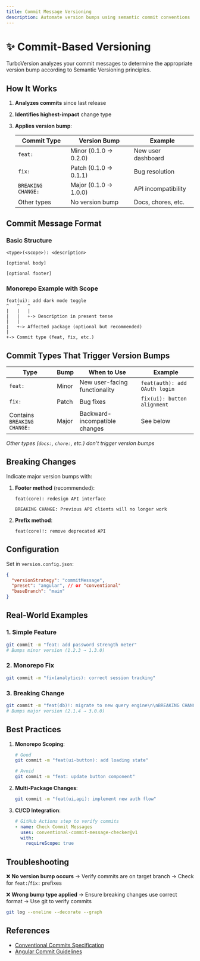 ```yaml
---
title: Commit Message Versioning
description: Automate version bumps using semantic commit conventions
---
```


# ✨ Commit-Based Versioning

TurboVersion analyzes your commit messages to determine the appropriate version bump according to Semantic Versioning principles.

## How It Works

1. **Analyzes commits** since last release
2. **Identifies highest-impact** change type
3. **Applies version bump**:

   | Commit Type  | Version Bump | Example          |
   |-------------|--------------|------------------|
   | `feat:`     | Minor (0.1.0 → 0.2.0) | New user dashboard |
   | `fix:`      | Patch (0.1.0 → 0.1.1) | Bug resolution    |
   | `BREAKING CHANGE:` | Major (0.1.0 → 1.0.0) | API incompatibility |
   | Other types | No version bump | Docs, chores, etc. |

## Commit Message Format

### Basic Structure
```
<type>(<scope>): <description>

[optional body]

[optional footer]
```

### Monorepo Example with Scope
```
feat(ui): add dark mode toggle
^   ^   ^
|   |   |
|   |   +-> Description in present tense
|   |
|   +-> Affected package (optional but recommended)
|
+-> Commit type (feat, fix, etc.)
```

## Commit Types That Trigger Version Bumps

| Type       | Bump    | When to Use                      | Example                    |
|------------|---------|----------------------------------|----------------------------|
| `feat:`    | Minor   | New user-facing functionality    | `feat(auth): add OAuth login` |
| `fix:`     | Patch   | Bug fixes                        | `fix(ui): button alignment` |
| Contains `BREAKING CHANGE:` | Major | Backward-incompatible changes | See below                  |

*Other types (`docs:`, `chore:`, etc.) don't trigger version bumps*

## Breaking Changes

Indicate major version bumps with:

1. **Footer method** (recommended):
   ```
   feat(core): redesign API interface

   BREAKING CHANGE: Previous API clients will no longer work
   ```

2. **Prefix method**:
   ```
   feat(core)!: remove deprecated API
   ```

## Configuration

Set in `version.config.json`:
```json
{
  "versionStrategy": "commitMessage",
  "preset": "angular", // or "conventional"
  "baseBranch": "main"
}
```

## Real-World Examples

### 1. Simple Feature
```bash
git commit -m "feat: add password strength meter"
# Bumps minor version (1.2.3 → 1.3.0)
```

### 2. Monorepo Fix
```bash
git commit -m "fix(analytics): correct session tracking"
```

### 3. Breaking Change
```bash
git commit -m "feat(db)!: migrate to new query engine\n\nBREAKING CHANGE: Old query syntax no longer supported"
# Bumps major version (2.1.4 → 3.0.0)
```

## Best Practices

1. **Monorepo Scoping**:
   ```bash
   # Good
   git commit -m "feat(ui-button): add loading state"

   # Avoid
   git commit -m "feat: update button component"
   ```

2. **Multi-Package Changes**:
   ```bash
   git commit -m "feat(ui,api): implement new auth flow"
   ```

3. **CI/CD Integration**:
   ```yaml
   # GitHub Actions step to verify commits
   - name: Check Commit Messages
     uses: conventional-commit-message-checker@v1
     with:
       requireScope: true
   ```

## Troubleshooting

❌ **No version bump occurs**
→ Verify commits are on target branch
→ Check for `feat:`/`fix:` prefixes

❌ **Wrong bump type applied**
→ Ensure breaking changes use correct format
→ Use git to verify commits

```bash
git log --oneline --decorate --graph
```

## References
- [Conventional Commits Specification](https://www.conventionalcommits.org)
- [Angular Commit Guidelines](https://github.com/angular/angular/blob/main/CONTRIBUTING.md#-commit-message-format)
